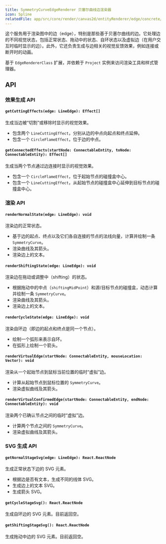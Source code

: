 ```yaml
---
title: SymmetryCurveEdgeRenderer 贝塞尔曲线边渲染器
icon: Spline
relatedFile: app/src/core/render/canvas2d/entityRenderer/edge/concrete/SymmetryCurveEdgeRenderer.tsx
---
```


这个服务用于渲染图中的边（edge），特别是那些基于贝塞尔曲线的边。它处理边的不同视觉状态，包括正常状态、拖动中的状态、自环状态以及虚拟边（在用户交互时临时显示的边）。此外，它还负责生成与边相关的视觉反馈效果，例如连接或断开时的动画。

基于 `EdgeRendererClass` 扩展，并依赖于 `Project` 实例来访问渲染工具和样式管理器。

## API

### 效果生成 API

#### `getCuttingEffects(edge: LineEdge): Effect[]`

生成当边被“切割”或移除时显示的视觉效果。

-   包含两个 `LineCuttingEffect`，分别从边的中点向起点和终点延伸。
-   包含一个 `CircleFlameEffect`，位于边的中点。

#### `getConnectedEffects(startNode: ConnectableEntity, toNode: ConnectableEntity): Effect[]`

生成当两个节点通过边连接时显示的视觉效果。

-   包含一个 `CircleFlameEffect`，位于起始节点的碰撞盒中心。
-   包含一个 `LineCuttingEffect`，从起始节点的碰撞盒中心延伸到目标节点的碰撞盒中心。

### 渲染 API

#### `renderNormalState(edge: LineEdge): void`

渲染边的正常状态。

-   基于边的起点、终点以及它们各自连接的节点的法线向量，计算并绘制一条 `SymmetryCurve`。
-   渲染曲线及其箭头。
-   渲染边上的文本。

#### `renderShiftingState(edge: LineEdge): void`

渲染边在拖动或调整中（shifting）的状态。

-   根据拖动中的中点（`shiftingMidPoint`）和源/目标节点的碰撞盒，动态计算并绘制一条 `SymmetryCurve`。
-   渲染曲线及其箭头。
-   渲染边上的文本。

#### `renderCycleState(edge: LineEdge): void`

渲染自环边（即边的起点和终点是同一个节点）。

-   绘制一个弧形来表示自环。
-   在弧形上绘制一个箭头。

#### `renderVirtualEdge(startNode: ConnectableEntity, mouseLocation: Vector): void`

渲染从一个起始节点到鼠标当前位置的临时“虚拟”边。

-   计算从起始节点到鼠标位置的 `SymmetryCurve`。
-   渲染虚拟曲线及其箭头。

#### `renderVirtualConfirmedEdge(startNode: ConnectableEntity, endNode: ConnectableEntity): void`

渲染两个已确认节点之间的临时“虚拟”边。

-   计算两个节点之间的 `SymmetryCurve`。
-   渲染虚拟曲线及其箭头。

### SVG 生成 API

#### `getNormalStageSvg(edge: LineEdge): React.ReactNode`

生成正常状态下边的 SVG 元素。

-   根据边是否有文本，生成不同的线体 SVG。
-   生成边上的文本 SVG。
-   生成箭头 SVG。

#### `getCycleStageSvg(): React.ReactNode`

生成自环边的 SVG 元素。目前返回空。

#### `getShiftingStageSvg(): React.ReactNode`

生成拖动中边的 SVG 元素。目前返回空。
